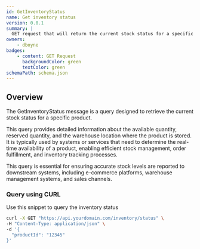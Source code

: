 ```yaml
---
id: GetInventoryStatus
name: Get inventory status
version: 0.0.1
summary: |
  GET request that will return the current stock status for a specific product.
owners:
    - dboyne
badges:
    - content: GET Request
      backgroundColor: green
      textColor: green
schemaPath: schema.json
---
```



## Overview

The GetInventoryStatus message is a query designed to retrieve the current stock status for a specific product. 

This query provides detailed information about the available quantity, reserved quantity, and the warehouse location where the product is stored. It is typically used by systems or services that need to determine the real-time availability of a product, enabling efficient stock management, order fulfillment, and inventory tracking processes. 

This query is essential for ensuring accurate stock levels are reported to downstream systems, including e-commerce platforms, warehouse management systems, and sales channels.

<NodeGraph />

<SchemaViewer file="schema.json" title="Schema" expand="true" maxHeight="500" search="true" />


### Query using CURL

Use this snippet to query the inventory status

```sh title="Example CURL command"
curl -X GET "https://api.yourdomain.com/inventory/status" \
-H "Content-Type: application/json" \
-d '{
  "productId": "12345"
}'
```
